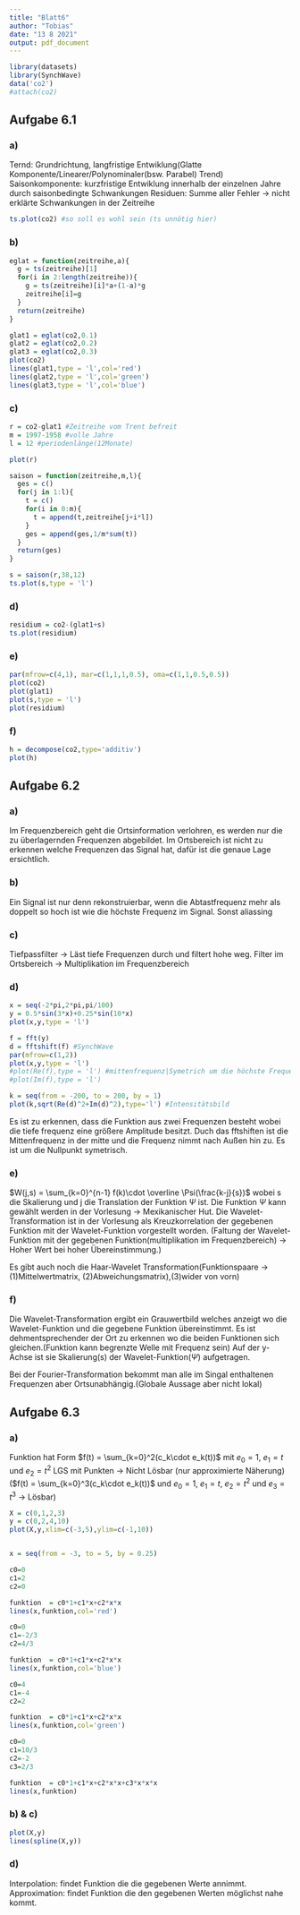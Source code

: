 ```yaml
---
title: "Blatt6"
author: "Tobias"
date: "13 8 2021"
output: pdf_document
---
```


```r
library(datasets)
library(SynchWave)
data('co2')
#attach(co2)
```
## Aufgabe 6.1
### a)
Ternd: Grundrichtung, langfristige Entwiklung(Glatte Komponente/Linearer/Polynominaler(bsw. Parabel) Trend) \newline
Saisonkomponente: kurzfristige Entwiklung innerhalb der einzelnen Jahre durch saisonbedingte Schwankungen \newline
Residuen: Summe aller Fehler -> nicht erklärte Schwankungen in der Zeitreihe\newline


```r
ts.plot(co2) #so soll es wohl sein (ts unnötig hier)
```

### b)
```r
eglat = function(zeitreihe,a){
  g = ts(zeitreihe)[1]
  for(i in 2:length(zeitreihe)){
    g = ts(zeitreihe)[i]*a+(1-a)*g
    zeitreihe[i]=g
  }
  return(zeitreihe)
}
```

```r
glat1 = eglat(co2,0.1)
glat2 = eglat(co2,0.2)
glat3 = eglat(co2,0.3)
plot(co2)
lines(glat1,type = 'l',col='red')
lines(glat2,type = 'l',col='green')
lines(glat3,type = 'l',col='blue')
```

### c)
```r
r = co2-glat1 #Zeitreihe vom Trent befreit
m = 1997-1958 #volle Jahre
l = 12 #periodenlänge(12Monate)
```

```r
plot(r)
```

```r
saison = function(zeitreihe,m,l){
  ges = c()
  for(j in 1:l){
    t = c()
    for(i in 0:m){
      t = append(t,zeitreihe[j+i*l])
    }
    ges = append(ges,1/m*sum(t))
  }
  return(ges)
}
```

```r
s = saison(r,38,12)
ts.plot(s,type = 'l')
```

### d)
```r
residium = co2-(glat1+s)
ts.plot(residium)
```

### e)
```r
par(mfrow=c(4,1), mar=c(1,1,1,0.5), oma=c(1,1,0.5,0.5))
plot(co2)
plot(glat1)
plot(s,type = 'l')
plot(residium)
```

### f)
```r
h = decompose(co2,type='additiv')
plot(h)
```

## Aufgabe 6.2
### a)
Im Frequenzbereich geht die Ortsinformation verlohren, es werden nur die zu überlagernden Frequenzen abgebildet. \newline
Im Ortsbereich ist nicht zu erkennen welche Frequenzen das Signal hat, dafür ist die genaue Lage ersichtlich.

### b)
Ein Signal ist nur denn rekonstruierbar, wenn die Abtastfrequenz mehr als doppelt so hoch ist wie die höchste Frequenz im Signal.\newline
Sonst aliassing

### c)
Tiefpassfilter -> Läst tiefe Frequenzen durch und filtert hohe weg.\newline
Filter im Ortsbereich -> Multiplikation im Frequenzbereich

### d)
```r
x = seq(-2*pi,2*pi,pi/100)
y = 0.5*sin(3*x)+0.25*sin(10*x)
plot(x,y,type = 'l')
```

```r
f = fft(y)
d = fftshift(f) #SynchWave
par(mfrow=c(1,2))
plot(x,y,type = 'l')
#plot(Re(f),type = 'l') #mittenfrequenz|Symetrich um die höchste Frequenz in der Mitte.
#plot(Im(f),type = 'l')

k = seq(from = -200, to = 200, by = 1)
plot(k,sqrt(Re(d)^2+Im(d)^2),type='l') #Intensitätsbild
```
Es ist zu erkennen, dass die Funktion aus zwei Frequenzen besteht wobei die tiefe frequenz eine größere Amplitude besitzt.\newline
Duch das fftshiften ist die Mittenfrequenz in der mitte und die Frequenz nimmt nach Außen hin zu.\newline
Es ist um die Nullpunkt symetrisch.\newline

### e)
$W(j,s) = \sum_{k=0}^{n-1} f(k)\cdot \overline \Psi(\frac{k-j}{s})$ wobei s die Skalierung und j die Translation der Funktion $\Psi$ ist. \newline
Die Funktion $\Psi$ kann gewählt werden in der Vorlesung -> Mexikanischer Hut. \newline
Die Wavelet-Transformation ist in der Vorlesung als Kreuzkorrelation der gegebenen Funktion mit der Wavelet-Funktion vorgestellt worden. \newline
(Faltung der Wavelet-Funktion mit der gegebenen Funktion(multiplikation im Frequenzbereich) -> Hoher Wert bei hoher Übereinstimmung.) \newline

Es gibt auch noch die Haar-Wavelet Transformation(Funktionspaare ->(1)Mittelwertmatrix, (2)Abweichungsmatrix),(3)wider von vorn)

### f)
Die Wavelet-Transformation ergibt ein Grauwertbild welches anzeigt wo die Wavelet-Funktion und die gegebene Funktion übereinstimmt.\newline
Es ist dehmentsprechender der Ort zu erkennen wo die beiden Funktionen sich gleichen.(Funktion kann begrenzte Welle mit Frequenz sein) \newline 
Auf der y-Achse ist sie Skalierung(s) der Wavelet-Funktion($\Psi$) aufgetragen. \newline

Bei der Fourier-Transformation bekommt man alle im Singal enthaltenen Frequenzen aber Ortsunabhängig.(Globale Aussage aber nicht lokal)

## Aufgabe 6.3
### a)
Funktion hat Form $f(t) = \sum_{k=0}^2(c_k\cdot e_k(t))$ mit $e_0 = 1$, $e_1 = t$ und $e_2 = t^2$ \newline
LGS mit Punkten -> Nicht Lösbar (nur approximierte Näherung)\newline
($f(t) = \sum_{k=0}^3(c_k\cdot e_k(t))$ und $e_0 = 1$, $e_1 = t$, $e_2 = t^2$ und $e_3 = t^3$ -> Lösbar) \newline

```r
X = c(0,1,2,3)
y = c(0,2,4,10)
plot(X,y,xlim=c(-3,5),ylim=c(-1,10))


x = seq(from = -3, to = 5, by = 0.25)

c0=0
c1=2
c2=0

funktion  = c0*1+c1*x+c2*x*x
lines(x,funktion,col='red')

c0=0
c1=-2/3
c2=4/3

funktion  = c0*1+c1*x+c2*x*x
lines(x,funktion,col='blue')

c0=4
c1=-4
c2=2

funktion  = c0*1+c1*x+c2*x*x
lines(x,funktion,col='green')

c0=0
c1=10/3
c2=-2
c3=2/3

funktion  = c0*1+c1*x+c2*x*x+c3*x*x*x
lines(x,funktion)
```

### b) & c)
```r
plot(X,y)
lines(spline(X,y))
```

### d)

Interpolation: findet Funktion die die gegebenen Werte annimmt. \newline
Approximation: findet Funktion die den gegebenen Werten möglichst nahe kommt.
